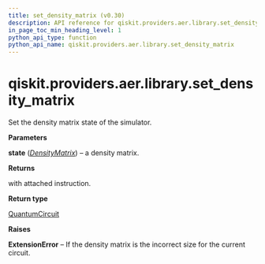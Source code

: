 ```yaml
---
title: set_density_matrix (v0.30)
description: API reference for qiskit.providers.aer.library.set_density_matrix in qiskit v0.30
in_page_toc_min_heading_level: 1
python_api_type: function
python_api_name: qiskit.providers.aer.library.set_density_matrix
---
```


<span id="qiskit-providers-aer-library-set-density-matrix" />

# qiskit.providers.aer.library.set\_density\_matrix

<Function id="qiskit.providers.aer.library.set_density_matrix" isDedicatedPage={true} github="https://github.com/qiskit/qiskit-aer/tree/stable/0.9/qiskit/providers/aer/library/set_instructions/set_density_matrix.py" signature="set_density_matrix(self, state)">
  Set the density matrix state of the simulator.

  **Parameters**

  **state** ([*DensityMatrix*](qiskit.quantum_info.DensityMatrix "qiskit.quantum_info.DensityMatrix")) – a density matrix.

  **Returns**

  with attached instruction.

  **Return type**

  [QuantumCircuit](qiskit.circuit.QuantumCircuit "qiskit.circuit.QuantumCircuit")

  **Raises**

  **ExtensionError** – If the density matrix is the incorrect size for the current circuit.
</Function>

